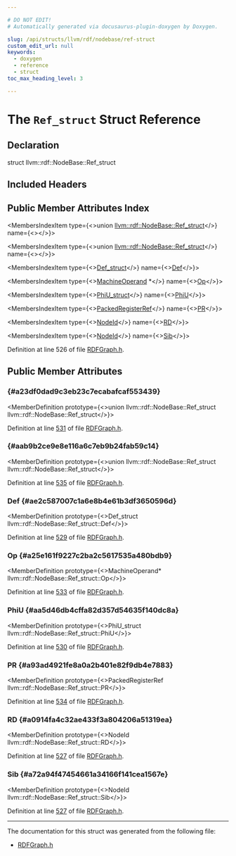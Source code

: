 ```yaml
---

# DO NOT EDIT!
# Automatically generated via docusaurus-plugin-doxygen by Doxygen.

slug: /api/structs/llvm/rdf/nodebase/ref-struct
custom_edit_url: null
keywords:
  - doxygen
  - reference
  - struct
toc_max_heading_level: 3

---
```





# The `Ref_struct` Struct Reference

<DoxygenPage pluginConfig={pluginConfig}>



## Declaration

<CodeBlock>struct llvm::rdf::NodeBase::Ref_struct</CodeBlock>

## Included Headers

<IncludesList>
<IncludesListItem
  filePath="llvm/CodeGen/RDFGraph.h"
  permalink="/docs/api/files/include/include/llvm/include/llvm/codegen/rdfgraph-h"
  isLocal="true" />
</IncludesList>

## Public Member Attributes Index

<MembersIndex>

<MembersIndexItem
  type={<>union <a href="/docs/api/structs/llvm/rdf/nodebase/ref-struct">llvm::rdf::NodeBase::Ref&#95;struct</a></>}
  name={<><a href="#a23df0dad9c3eb23c7ecabafcaf553439"></a></>}>
</MembersIndexItem>

<MembersIndexItem
  type={<>union <a href="/docs/api/structs/llvm/rdf/nodebase/ref-struct">llvm::rdf::NodeBase::Ref&#95;struct</a></>}
  name={<><a href="#aab9b2ce9e8e116a6c7eb9b24fab59c14"></a></>}>
</MembersIndexItem>

<MembersIndexItem
  type={<><a href="/docs/api/structs/llvm/rdf/nodebase/def-struct">Def&#95;struct</a></>}
  name={<><a href="#ae2c587007c1a6e8b4e61b3df3650596d">Def</a></>}>
</MembersIndexItem>

<MembersIndexItem
  type={<><a href="/docs/api/classes/llvm/machineoperand">MachineOperand</a> &#42;</>}
  name={<><a href="#a25e161f9227c2ba2c5617535a480bdb9">Op</a></>}>
</MembersIndexItem>

<MembersIndexItem
  type={<><a href="/docs/api/structs/llvm/rdf/nodebase/phiu-struct">PhiU&#95;struct</a></>}
  name={<><a href="#aa5d46db4cffa82d357d54635f140dc8a">PhiU</a></>}>
</MembersIndexItem>

<MembersIndexItem
  type={<><a href="/docs/api/structs/llvm/rdf/packedregisterref">PackedRegisterRef</a></>}
  name={<><a href="#a93ad4921fe8a0a2b401e82f9db4e7883">PR</a></>}>
</MembersIndexItem>

<MembersIndexItem
  type={<><a href="/docs/api/namespaces/llvm/rdf/#a9c5c1abf54c7f5aaf8add770214aba5d">NodeId</a></>}
  name={<><a href="#a0914fa4c32ae433f3a804206a51319ea">RD</a></>}>
</MembersIndexItem>

<MembersIndexItem
  type={<><a href="/docs/api/namespaces/llvm/rdf/#a9c5c1abf54c7f5aaf8add770214aba5d">NodeId</a></>}
  name={<><a href="#a72a94f47454661a34166f141cea1567e">Sib</a></>}>
</MembersIndexItem>

</MembersIndex>


Definition at line 526 of file <a href="/docs/api/files/include/include/llvm/include/llvm/codegen/rdfgraph-h">RDFGraph.h</a>.

<SectionDefinition>

## Public Member Attributes

###  {#a23df0dad9c3eb23c7ecabafcaf553439}

<MemberDefinition
  prototype={<>union llvm::rdf::NodeBase::Ref&#95;struct llvm::rdf::NodeBase::Ref&#95;struct</>}>

Definition at line <a href="/docs/api/files/include/include/llvm/include/llvm/codegen/rdfgraph-h/#l00531">531</a> of file <a href="/docs/api/files/include/include/llvm/include/llvm/codegen/rdfgraph-h">RDFGraph.h</a>.
</MemberDefinition>

###  {#aab9b2ce9e8e116a6c7eb9b24fab59c14}

<MemberDefinition
  prototype={<>union llvm::rdf::NodeBase::Ref&#95;struct llvm::rdf::NodeBase::Ref&#95;struct</>}>

Definition at line <a href="/docs/api/files/include/include/llvm/include/llvm/codegen/rdfgraph-h/#l00535">535</a> of file <a href="/docs/api/files/include/include/llvm/include/llvm/codegen/rdfgraph-h">RDFGraph.h</a>.
</MemberDefinition>

### Def {#ae2c587007c1a6e8b4e61b3df3650596d}

<MemberDefinition
  prototype={<>Def&#95;struct llvm::rdf::NodeBase::Ref&#95;struct::Def</>}>

Definition at line <a href="/docs/api/files/include/include/llvm/include/llvm/codegen/rdfgraph-h/#l00529">529</a> of file <a href="/docs/api/files/include/include/llvm/include/llvm/codegen/rdfgraph-h">RDFGraph.h</a>.
</MemberDefinition>

### Op {#a25e161f9227c2ba2c5617535a480bdb9}

<MemberDefinition
  prototype={<>MachineOperand&#42; llvm::rdf::NodeBase::Ref&#95;struct::Op</>}>

Definition at line <a href="/docs/api/files/include/include/llvm/include/llvm/codegen/rdfgraph-h/#l00533">533</a> of file <a href="/docs/api/files/include/include/llvm/include/llvm/codegen/rdfgraph-h">RDFGraph.h</a>.
</MemberDefinition>

### PhiU {#aa5d46db4cffa82d357d54635f140dc8a}

<MemberDefinition
  prototype={<>PhiU&#95;struct llvm::rdf::NodeBase::Ref&#95;struct::PhiU</>}>

Definition at line <a href="/docs/api/files/include/include/llvm/include/llvm/codegen/rdfgraph-h/#l00530">530</a> of file <a href="/docs/api/files/include/include/llvm/include/llvm/codegen/rdfgraph-h">RDFGraph.h</a>.
</MemberDefinition>

### PR {#a93ad4921fe8a0a2b401e82f9db4e7883}

<MemberDefinition
  prototype={<>PackedRegisterRef llvm::rdf::NodeBase::Ref&#95;struct::PR</>}>

Definition at line <a href="/docs/api/files/include/include/llvm/include/llvm/codegen/rdfgraph-h/#l00534">534</a> of file <a href="/docs/api/files/include/include/llvm/include/llvm/codegen/rdfgraph-h">RDFGraph.h</a>.
</MemberDefinition>

### RD {#a0914fa4c32ae433f3a804206a51319ea}

<MemberDefinition
  prototype={<>NodeId llvm::rdf::NodeBase::Ref&#95;struct::RD</>}>

Definition at line <a href="/docs/api/files/include/include/llvm/include/llvm/codegen/rdfgraph-h/#l00527">527</a> of file <a href="/docs/api/files/include/include/llvm/include/llvm/codegen/rdfgraph-h">RDFGraph.h</a>.
</MemberDefinition>

### Sib {#a72a94f47454661a34166f141cea1567e}

<MemberDefinition
  prototype={<>NodeId llvm::rdf::NodeBase::Ref&#95;struct::Sib</>}>

Definition at line <a href="/docs/api/files/include/include/llvm/include/llvm/codegen/rdfgraph-h/#l00527">527</a> of file <a href="/docs/api/files/include/include/llvm/include/llvm/codegen/rdfgraph-h">RDFGraph.h</a>.
</MemberDefinition>

</SectionDefinition>

<hr/>

The documentation for this struct was generated from the following file:

<ul>
<li><a href="/docs/api/files/include/include/llvm/include/llvm/codegen/rdfgraph-h">RDFGraph.h</a></li>
</ul>

</DoxygenPage>
